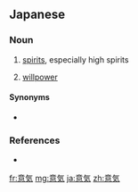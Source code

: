 ==Japanese==
{{ja-kanjitab|い|き|yomi=on}}

===Noun===
{{ja-noun|いき}}

# [[spirits]], especially high spirits
#: {{ja-usex|その'''意気'''だ。|その '''いき''' だ。|That's the spirit!}}
# [[willpower]]

====Synonyms====
* {{sense|willpower}} {{ja-r|気概|きがい}}

===References===
* {{R:Shogakukan}}

[[fr:意気]]
[[mg:意気]]
[[ja:意気]]
[[zh:意気]]